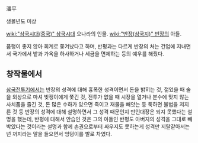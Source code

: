 潘平

생몰년도 미상

[[wiki:"삼국시대(중국)" 삼국시대]] 오나라의 인물. [[wiki:"반장(삼국지)" 반장]]의 아들.

품행이 좋지 않아 회계로 쫓겨났다고 하며, 반평과는 다르게 반장의 처는 건업에 지내면서 국가에서 밭과 가옥을 하사하거나 세금을 면제하는 등의 예우를 해줬다.

== 창작물에서 ==
[[삼국전투기]]에서는 반장의 성격에 대해 흉폭한 성격이면서 돈을 밝히는 것, 젊었을 때 술을 외상으로 마셔 빚쟁이에게 쫓긴 것, 전투가 없을 때 시장을 열거나 분수에 맞지 않는 사치품을 즐긴 것, 돈 많은 수하가 있으면 죽이고 재물을 빼앗는 등 툭하면 불법을 저지른 것 등 반장의 성격에 대해 설명하면서 그 성격 때문인지 만인대장은 되지 못했다는 설명을 했는데, 반평에 대해서 안습인 것은 그의 아들인 반평도 아버지의 성격을 그대로 빼박았다는 것이라는 설명과 함께 손권으로부터 싸우지도 못하는게 성격만 지랄같아서는 넌 꺼지라는 말을 들으면서 엉덩이를 발로 차였다.
